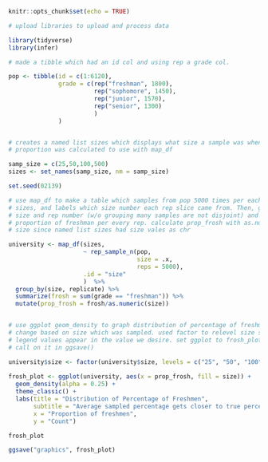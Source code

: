 
```r
knitr::opts_chunk$set(echo = TRUE)

# upload libraries to upload and process data

library(tidyverse)
library(infer)

```



```r

# made a tibble which had an id col and using rep a grade col.

pop <- tibble(id = c(1:6120),
              grade = c(rep("freshman", 1800),
                        rep("sophomore", 1450),
                        rep("junior", 1570),
                        rep("senior", 1300)
                        )
              )


# creates a named list sizes which displays what size a sample was when
# proportion was calculated to use with map_df

samp_size = c(25,50,100,500)
sizes <- set_names(samp_size, nm = samp_size)

set.seed(02139)

# use map_df to make a table which samples from pop 5000 times per each size in
# sizes, and labels which size number each rep slice came from. Then, group_by
# size and rep number (w/o grouping many samples are not disjoint) and find the
# proportion of freshman per every rep. calculate prop_frosh with as.numeric
# size since named list sizes had size vales as chr

university <- map_df(sizes,
                     ~ rep_sample_n(pop,
                                    size = .x,
                                    reps = 5000),
                     .id = "size"
                     )  %>% 
  group_by(size, replicate) %>% 
  summarize(frosh = sum(grade == "freshman")) %>%    
  mutate(prop_frosh = frosh/as.numeric(size))


# use ggplot geom_density to graph distribution of percentage of freshman count
# change based on size which was sampled. used factor to relevel size so that
# legend values appear in the value we desire. set ggplot to frosh_plot so can
# call on it in ggsave()

university$size <- factor(university$size, levels = c("25", "50", "100", "500"))
                    
frosh_plot <- ggplot(university, aes(x = prop_frosh, fill = size)) +
  geom_density(alpha = 0.25) +
  theme_classic() +
  labs(title = "Distribution of Percentage of Freshmen",
       subtitle = "Average sampled percentage gets closer to true percentage as sample size increases",
       x = "Proportion of freshmen",
       y = "Count")

frosh_plot

ggsave("graphics", frosh_plot)
  
```
  
  
  